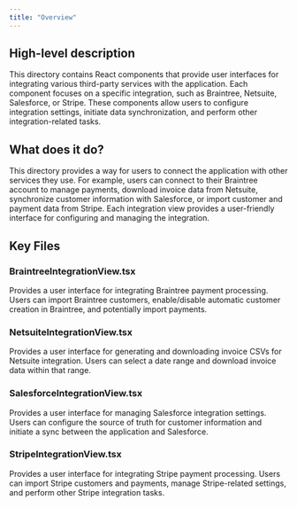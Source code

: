 ```yaml
---
title: "Overview"
---
```


## High-level description
This directory contains React components that provide user interfaces for integrating various third-party services with the application. Each component focuses on a specific integration, such as Braintree, Netsuite, Salesforce, or Stripe. These components allow users to configure integration settings, initiate data synchronization, and perform other integration-related tasks.

## What does it do?
This directory provides a way for users to connect the application with other services they use. For example, users can connect to their Braintree account to manage payments, download invoice data from Netsuite, synchronize customer information with Salesforce, or import customer and payment data from Stripe. Each integration view provides a user-friendly interface for configuring and managing the integration.

## Key Files

### BraintreeIntegrationView.tsx
Provides a user interface for integrating Braintree payment processing. Users can import Braintree customers, enable/disable automatic customer creation in Braintree, and potentially import payments.

### NetsuiteIntegrationView.tsx
Provides a user interface for generating and downloading invoice CSVs for Netsuite integration. Users can select a date range and download invoice data within that range.

### SalesforceIntegrationView.tsx
Provides a user interface for managing Salesforce integration settings. Users can configure the source of truth for customer information and initiate a sync between the application and Salesforce.

### StripeIntegrationView.tsx
Provides a user interface for integrating Stripe payment processing. Users can import Stripe customers and payments, manage Stripe-related settings, and perform other Stripe integration tasks.
